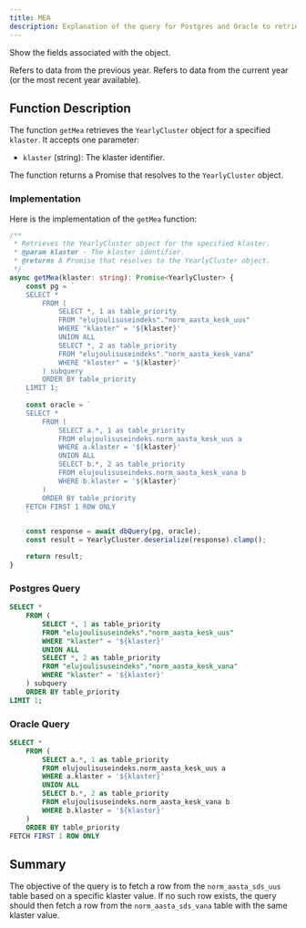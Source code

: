```yaml
---
title: MEA
description: Explanation of the query for Postgres and Oracle to retrieve the YearlyCluster object based on klaster.
---
```


<Card title="Fields for Norm Aasta Mea / Yearly Cluster Object" icon="link" href="/database/tables/norm_aasta_kesk_uus">Show the fields associated with the object.</Card>

<CardGroup cols={2}>
  <Card title="‘_vana’ (old)" icon="square-1">
    Refers to data from the previous year.
  </Card>
  <Card title="‘_uus’ (new)" icon="square-2">
    Refers to data from the current year (or the most recent year available).
  </Card>
</CardGroup>

## Function Description

The function `getMea` retrieves the `YearlyCluster` object for a specified `klaster`. It accepts one parameter:

- `klaster` (string): The klaster identifier.

The function returns a Promise that resolves to the `YearlyCluster` object.


### Implementation

Here is the implementation of the `getMea` function:

```typescript
/**
 * Retrieves the YearlyCluster object for the specified klaster.
 * @param klaster - The klaster identifier.
 * @returns A Promise that resolves to the YearlyCluster object.
 */
async getMea(klaster: string): Promise<YearlyCluster> {
    const pg = `
    SELECT *
        FROM (
            SELECT *, 1 as table_priority
            FROM "elujoulisuseindeks"."norm_aasta_kesk_uus"
            WHERE "klaster" = '${klaster}'
            UNION ALL
            SELECT *, 2 as table_priority
            FROM "elujoulisuseindeks"."norm_aasta_kesk_vana"
            WHERE "klaster" = '${klaster}'
        ) subquery
        ORDER BY table_priority
    LIMIT 1;
    `
    const oracle = `
    SELECT *
        FROM (
            SELECT a.*, 1 as table_priority
            FROM elujoulisuseindeks.norm_aasta_kesk_uus a
            WHERE a.klaster = '${klaster}'
            UNION ALL
            SELECT b.*, 2 as table_priority
            FROM elujoulisuseindeks.norm_aasta_kesk_vana b
            WHERE b.klaster = '${klaster}'
        )
        ORDER BY table_priority
    FETCH FIRST 1 ROW ONLY
    `

    const response = await dbQuery(pg, oracle);
    const result = YearlyCluster.deserialize(response).clamp();

    return result;
}
```

### Postgres Query
```sql
SELECT *
    FROM (
        SELECT *, 1 as table_priority
        FROM "elujoulisuseindeks"."norm_aasta_kesk_uus"
        WHERE "klaster" = '${klaster}'
        UNION ALL
        SELECT *, 2 as table_priority
        FROM "elujoulisuseindeks"."norm_aasta_kesk_vana"
        WHERE "klaster" = '${klaster}'
    ) subquery
    ORDER BY table_priority
LIMIT 1;
```

### Oracle Query
```sql
SELECT *
    FROM (
        SELECT a.*, 1 as table_priority
        FROM elujoulisuseindeks.norm_aasta_kesk_uus a
        WHERE a.klaster = '${klaster}'
        UNION ALL
        SELECT b.*, 2 as table_priority
        FROM elujoulisuseindeks.norm_aasta_kesk_vana b
        WHERE b.klaster = '${klaster}'
    )
    ORDER BY table_priority
FETCH FIRST 1 ROW ONLY
```

## Summary
The objective of the query is to fetch a row from the `norm_aasta_sds_uus` table based on a specific klaster value.
If no such row exists, the query should then fetch a row from the `norm_aasta_sds_vana` table with the same klaster value.